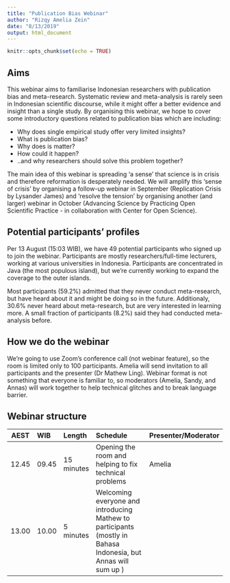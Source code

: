 ```yaml
---
title: "Publication Bias Webinar"
author: "Rizqy Amelia Zein"
date: "8/13/2019"
output: html_document
---
```


```r
knitr::opts_chunk$set(echo = TRUE)
```

## Aims
This webinar aims to familiarise Indonesian researchers with publication bias and meta-research. Systematic review and meta-analysis is rarely seen in Indonesian scientific discourse, while it might offer a better evidence and insight than a single study. By organising this webinar, we hope to cover some introductory questions related to publication bias which are including:

* Why does single empirical study offer very limited insights?
* What is publication bias?
* Why does is matter?
* How could it happen?
* ..and why researchers should solve this problem together?

The main idea of this webinar is spreading 'a sense' that science is in crisis and therefore reformation is desperately needed. We will amplify this 'sense of crisis' by organising a follow-up webinar in September (Replication Crisis by Lysander James) and 'resolve the tension' by organising another (and larger) webinar in October (Advancing Science by Practicing Open Scientific Practice - in collaboration with Center for Open Science).


## Potential participants' profiles
Per 13 August (15:03 WIB), we have 49 potential participants who signed up to join the webinar. Participants are mostly researchers/full-time lecturers, working at various universities in Indonesia. Participants are concentrated in Java (the most populous island), but we're currently working to expand the coverage to the outer islands.

Most participants (59.2%) admitted that they never conduct meta-research, but have heard about it and might be doing so in the future. Additionaly, 30.6% never heard about meta-research, but are very interested in learning more. A small fraction of participants (8.2%) said they had conducted meta-analysis before.


## How we do the webinar
We're going to use Zoom's conference call (not webinar feature), so the room is limited only to 100 participants. Amelia will send invitation to all participants and the presenter (Dr Mathew Ling). Webinar format is not something that everyone is familiar to, so moderators (Amelia, Sandy, and Annas) will work together to help technical glitches and to break language barrier.




## Webinar structure
| AEST      | WIB      | Length     | Schedule                    | Presenter/Moderator           |
| --------- | :------- | :--------- | :-------------------------- | :---------------------------- |
| 12.45     | 09.45    | 15 minutes | Opening the room and helping to fix technical problems | Amelia |
| 13.00     | 10.00    | 5 minutes  | Welcoming everyone and introducing Mathew to participants (mostly in Bahasa Indonesia, but Annas will sum up )